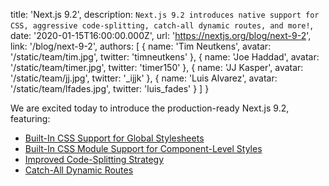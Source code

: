   title: 'Next.js 9.2',
  description: `Next.js 9.2 introduces native support for CSS, aggressive code-splitting, catch-all dynamic routes, and more!`,
  date: '2020-01-15T16:00:00.000Z',
  url: 'https://nextjs.org/blog/next-9-2',
  link: '/blog/next-9-2',
  authors: [
    {
      name: 'Tim Neutkens',
      avatar: '/static/team/tim.jpg',
      twitter: 'timneutkens'
    },
    {
      name: 'Joe Haddad',
      avatar: '/static/team/timer.jpg',
      twitter: 'timer150'
    },
    {
      name: 'JJ Kasper',
      avatar: '/static/team/jj.jpg',
      twitter: '_ijjk'
    },
    {
      name: 'Luis Alvarez',
      avatar: '/static/team/lfades.jpg',
      twitter: 'luis_fades'
    }
  ]
}

We are excited today to introduce the production-ready Next.js 9.2, featuring:

- [Built-In CSS Support for Global Stylesheets](#built-in-css-support-for-global-stylesheets)
- [Built-In CSS Module Support for Component-Level Styles](#built-in-css-support-for-global-stylesheets)
- [Improved Code-Splitting Strategy](#improved-code-splitting-strategy)
- [Catch-All Dynamic Routes](#catch-all-dynamic-routes)
